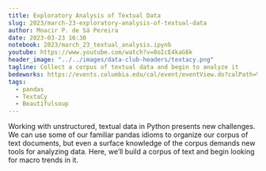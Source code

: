 ```yaml
---
title: Exploratory Analysis of Textual Data
slug: 2023/march-23-exploratory-analysis-of-textual-data
author: Moacir P. de Sá Pereira
date: 2023-03-23 16:30
notebook: 2023/march_23_textual_analysis.ipynb
youtube: https://www.youtube.com/watch?v=0oIcE4kaG6k
header_image: "../../images/data-club-headers/textacy.png"
tagline: Collect a corpus of textual data and begin to analyze it
bedeworks: https://events.columbia.edu/cal/event/eventView.do?calPath=%2Fpublic%2Fcals%2FMainCal&guid=CAL-00bbdb7c-8595d028-0185-984e60fa-00004704events@columbia.edu&recurrenceId=
tags: 
  - pandas
  - TextaCy
  - Beautifulsoup
---
```



Working with unstructured, textual data in Python presents new challenges.
We can use some of our familiar pandas idioms to organize our corpus of
text documents, but even a surface knowledge of the corpus demands new
tools for analyzing data. Here, we’ll build a corpus of text and begin
looking for macro trends in it.

